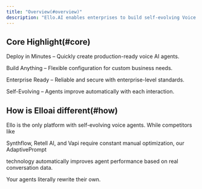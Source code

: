 ```yaml
---
title: "Overview(#overview)"
description: "Ello.AI enables enterprises to build self-evolving Voice AI agents that are deployable in minutes, customizable, enterprise-ready, and continuously improving. Designed for scalability and integration across workflows."
---
```


## Core Highlight(#core)

Deploy in Minutes – Quickly create production-ready voice AI agents.

Build Anything – Flexible configuration for custom business needs.

Enterprise Ready – Reliable and secure with enterprise-level standards.

Self-Evolving – Agents improve automatically with each interaction.

## How is Elloai different(#how)

Ello is the only platform with self-evolving voice agents. While competitors like

Synthflow, Retell AI, and Vapi require constant manual optimization, our AdaptivePrompt

technology automatically improves agent performance based on real conversation data.

Your agents literally rewrite their own.